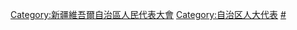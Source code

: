 [[Category:新疆維吾爾自治區人民代表大會|Category:新疆維吾爾自治區人民代表大會]]
[[Category:自治区人大代表|Category:自治区人大代表]]
[[Category:新疆维吾尔自治区各级人大代表|#]]